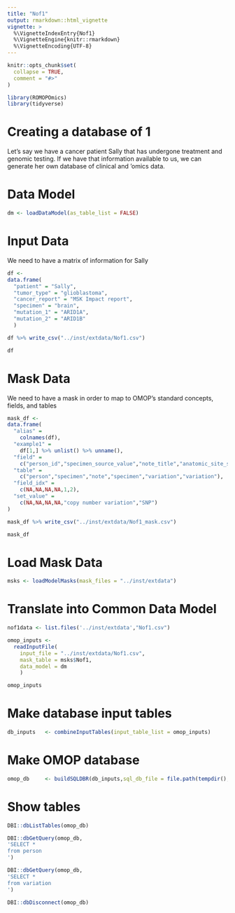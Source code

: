 ```yaml
---
title: "Nof1"
output: rmarkdown::html_vignette
vignette: >
  %\VignetteIndexEntry{Nof1}
  %\VignetteEngine{knitr::rmarkdown}
  %\VignetteEncoding{UTF-8}
---
```


```r
knitr::opts_chunk$set(
  collapse = TRUE,
  comment = "#>"
)
```

```r
library(ROMOPOmics)
library(tidyverse)
```

# Creating a database of 1

Let's say we have a cancer patient Sally that has undergone treatment and genomic testing. If we have that information available to us, we can generate her own database of clinical and 'omics data.

# Data Model

```r

dm <- loadDataModel(as_table_list = FALSE)

```

# Input Data

We need to have a matrix of information for Sally

```r

df <- 
data.frame(
  "patient" = "Sally",
  "tumor_type" = "glioblastoma",
  "cancer_report" = "MSK Impact report",
  "specimen" = "brain",
  "mutation_1" = "ARID1A",
  "mutation_2" = "ARID1B"
  )

df %>% write_csv("../inst/extdata/Nof1.csv")

df

```

# Mask Data

We need to have a mask in order to map to OMOP's standard concepts, fields, and tables

```r

mask_df <- 
data.frame(
  "alias" = 
    colnames(df),
  "example1" = 
    df[1,] %>% unlist() %>% unname(),
  "field" = 
    c("person_id","specimen_source_value","note_title","anatomic_site_source_value","gene_name","gene_name"),
  "table" = 
    c("person","specimen","note","specimen","variation","variation"),
  "field_idx" = 
    c(NA,NA,NA,NA,1,2),
  "set_value" =
    c(NA,NA,NA,NA,"copy number variation","SNP")
)

mask_df %>% write_csv("../inst/extdata/Nof1_mask.csv")

mask_df

```

# Load Mask Data

```r

msks <- loadModelMasks(mask_files = "../inst/extdata")

```

# Translate into Common Data Model

```r

nof1data <- list.files('../inst/extdata',"Nof1.csv")

omop_inputs <- 
  readInputFile(
    input_file = "../inst/extdata/Nof1.csv",
    mask_table = msks$Nof1,
    data_model = dm
    )

omop_inputs

```

# Make database input tables

```r

db_inputs   <- combineInputTables(input_table_list = omop_inputs)

```

# Make OMOP database

```r

omop_db     <- buildSQLDBR(db_inputs,sql_db_file = file.path(tempdir(),"Nof1.sqlite"))

```

# Show tables

```r

DBI::dbListTables(omop_db)

DBI::dbGetQuery(omop_db,
'SELECT *
from person
')

DBI::dbGetQuery(omop_db,
'SELECT *
from variation
')

DBI::dbDisconnect(omop_db)

```
